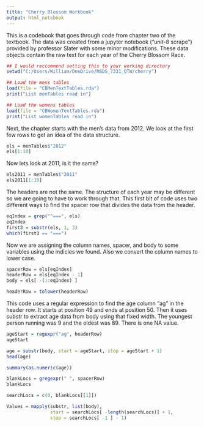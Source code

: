 ```yaml
---
title: "Cherry Blossom Workbook"
output: html_notebook
---
```


This is a codebook that goes through code from chapter two of the textbook. The data was created from a jupyter notebook ("unit-8 scrape") provided by professor Slater with some minor modifications. These data objects contain the raw text for each year of the Cherry Blossom Race.

```r
## I would reccommend setting this to your working directory
setwd("C:/Users/William/OneDrive/MSDS_7331_QTW/cherry")

## Load the mens tables
load(file = "CBMenTextTables.rda")
print("List menTables read in")

## Load the womens tables
load(file = "CBWomenTextTables.rda")
print("List womenTables read in")
```

Next, the chapter starts with the men's data from 2012. We look at the first few rows to get an idea of the data structure.  
```r
els = menTables$"2012"
els[1:10]
```
Now lets look at 2011, is it the same?  
```r
els2011 = menTables$"2011"
els2011[1:10]
```

The headers are not the same. The structure of each year may be different so we are going to have to work through that. This first bit of code uses two different ways to find the spacer row that divides the data from the header.  
```r
eqIndex = grep("^===", els)
eqIndex
first3 = substr(els, 1, 3)
which(first3 == "===")
```

Now we are assigning the column names, spacer, and body to some variables using the indicies we found. Also we convert the column names to lower case.  
```r
spacerRow = els[eqIndex]
headerRow = els[eqIndex - 1]
body = els[ -(1:eqIndex) ]

headerRow = tolower(headerRow)
```

This code uses a regular expression to find the age column "ag" in the header row. It starts at position 49 and ends at position 50. Then it uses substr to extract age data from body using that fixed width. The youngest person running was 9 and the oldest was 89. There is one NA value.  
```r
ageStart = regexpr("ag", headerRow)
ageStart

age = substr(body, start = ageStart, stop = ageStart + 1)
head(age)

summary(as.numeric(age))
```

```r
blankLocs = gregexpr(" ", spacerRow)
blankLocs

searchLocs = c(0, blankLocs[[1]])

Values = mapply(substr, list(body), 
                start = searchLocs[ -length(searchLocs)] + 1, 
                stop = searchLocs[ -1 ] - 1)
```

